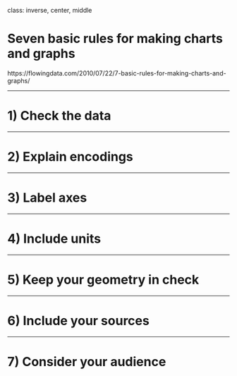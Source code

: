 class: inverse, center, middle

# Seven basic rules for making charts and graphs

https://flowingdata.com/2010/07/22/7-basic-rules-for-making-charts-and-graphs/

---

# 1) Check the data


---

# 2) Explain encodings


---

# 3) Label axes


---

# 4) Include units


---

# 5) Keep your geometry in check


---

# 6) Include your sources


---

# 7) Consider your audience



